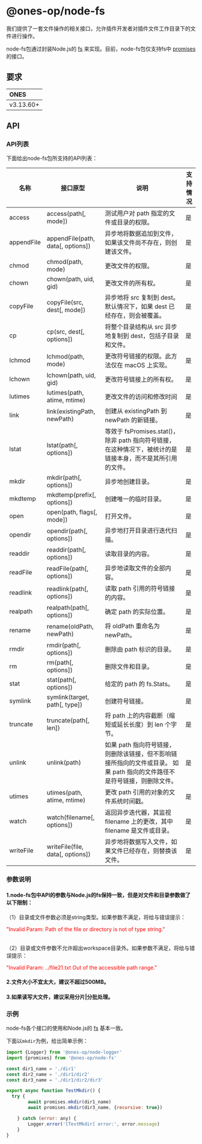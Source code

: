 # @ones-op/node-fs

我们提供了一套文件操作的相关接口，允许插件开发者对插件文件工作目录下的文件进行操作。

node-fs包通过封装Node.js的 [fs](https://nodejs.cn/dist/latest-v16.x/docs/api/fs.html) 来实现。目前，node-fs包仅支持fs中 [promises](https://nodejs.cn/dist/latest-v16.x/docs/api/fs.html#promise-api) 的接口。

## 要求

| **ONES** |
| :------- |
| v3.13.60+  |

## API

### API列表
下面给出node-fs包所支持的API列表：


| 名称             | 接口原型          |     说明          |   支持情况  |
| --------------------------- | -------------------- | ----------------------- | ----- |
|access         |access(path[, mode])               | 测试用户对 path 指定的文件或目录的权限。       | 是       |
|appendFile     |appendFile(path, data[, options])  | 异步地将数据追加到文件，如果该文件尚不存在，则创建该文件。       | 是       |
|chmod          |chmod(path, mode)                  | 更改文件的权限。       | 是       |
|chown          |chown(path, uid, gid)              | 更改文件的所有权。       | 是       |
|copyFile       |copyFile(src, dest[, mode])        | 异步地将 src 复制到 dest。 默认情况下，如果 dest 已经存在，则会被覆盖。       | 是       |
|cp             |cp(src, dest[, options])           | 将整个目录结构从 src 异步地复制到 dest，包括子目录和文件。       | 是       |
|lchmod         |lchmod(path, mode)                 | 更改符号链接的权限。此方法仅在 macOS 上实现。       | 是       |
|lchown         |lchown(path, uid, gid)             | 更改符号链接上的所有权。       | 是       |
|lutimes        |lutimes(path, atime, mtime)        | 更改文件的访问和修改时间      | 是       |
|link           |link(existingPath, newPath)        | 创建从 existingPath 到 newPath 的新链接。       | 是       |
|lstat          |lstat(path[, options])             | 等效于 fsPromises.stat()，除非 path 指向符号链接，在这种情况下，被统计的是链接本身，而不是其所引用的文件。       | 是       |
|mkdir          |mkdir(path[, options])             | 异步地创建目录。       | 是       |
|mkdtemp        |mkdtemp(prefix[, options])         | 创建唯一的临时目录。        | 是       |
|open           |open(path, flags[, mode])          | 打开文件。        | 是       |
|opendir        |opendir(path[, options])           | 异步地打开目录进行迭代扫描。       | 是       |
|readdir        |readdir(path[, options])           | 读取目录的内容。       | 是       |
|readFile       |readFile(path[, options])          | 异步地读取文件的全部内容。       | 是       |
|readlink       |readlink(path[, options])          | 读取 path 引用的符号链接的内容。       | 是       |
|realpath       |realpath(path[, options])          | 确定 path 的实际位置。       | 是       |
|rename         |rename(oldPath, newPath)           | 将 oldPath 重命名为 newPath。       | 是       |
|rmdir          |rmdir(path[, options])             | 删除由 path 标识的目录。       | 是       |
|rm             |rm(path[, options])                | 删除文件和目录。       | 是       |
|stat           |stat(path[, options])              | 给定的 path 的 fs.Stats。       | 是       |
|symlink        |symlink(target, path[, type])      | 创建符号链接。       | 是       |
|truncate       |truncate(path[, len])              | 将 path 上的内容截断（缩短或延长长度）到 len 个字节。       | 是       |
|unlink         |unlink(path)                       | 如果 path 指向符号链接，则删除该链接，但不影响链接所指向的文件或目录。 如果 path 指向的文件路径不是符号链接，则删除文件。       | 是       |
|utimes         |utimes(path, atime, mtime)         | 更改 path 引用的对象的文件系统时间戳。       | 是       |
|watch          |watch(filename[, options])         | 返回异步迭代器，其监视 filename 上的更改，其中 filename 是文件或目录。       | 是       |
|writeFile      |writeFile(file, data[, options])   | 异步地将数据写入文件，如果文件已经存在，则替换该文件。       | 是       |


### 参数说明

#### 1.node-fs包中API的参数与Node.js的fs保持一致，但是对文件和目录参数做了以下限制：

（1）目录或文件参数必须是string类型。如果参数不满足，将给与错误提示：

<font color= "#FF0000"> "Invalid Param: Path of the file or directory is not of type string."</font> <br /><br />

（2）目录或文件参数不允许超出workspace目录外。如果参数不满足，将给与错误提示：

<font color= "#FF0000">  "Invalid Param: ../file21.txt Out of the accessible path range." </font> <br />

#### 2.文件大小不宜太大，建议不超过500MB。

#### 3.如果读写大文件，建议采用分片|分批处理。


### 示例
node-fs各个接口的使用和Node.js的 [fs](https://nodejs.cn/dist/latest-v16.x/docs/api/fs.html) 基本一致。

下面以`mkdir`为例，给出简单示例：

```javascript
import {Logger} from '@ones-op/node-logger'
import {promises} from '@ones-op/node-fs'

const dir1_name = './dir1'
const dir2_name = './dir1/dir2'
const dir3_name = './dir1/dir2/dir3'

export async function TestMkdir() {
  try {
        await promises.mkdir(dir1_name)
        await promises.mkdir(dir3_name, {recursive: true})

    } catch (error: any) {
        Logger.error('[TestMkdir] error:', error.message)
    }
}
```
